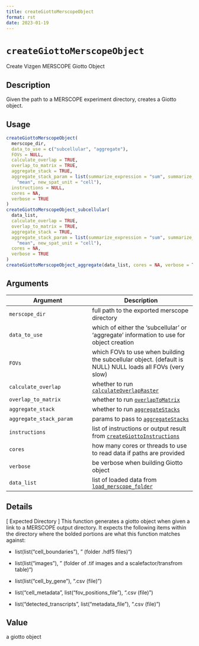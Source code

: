 ```yaml
--- 
title: createGiottoMerscopeObject 
format: rst 
date: 2023-01-19 
--- 
```

# `createGiottoMerscopeObject`

Create Vizgen MERSCOPE Giotto Object


## Description

Given the path to a MERSCOPE experiment directory, creates a Giotto
 object.


## Usage

```r
createGiottoMerscopeObject(
  merscope_dir,
  data_to_use = c("subcellular", "aggregate"),
  FOVs = NULL,
  calculate_overlap = TRUE,
  overlap_to_matrix = TRUE,
  aggregate_stack = TRUE,
  aggregate_stack_param = list(summarize_expression = "sum", summarize_locations =
    "mean", new_spat_unit = "cell"),
  instructions = NULL,
  cores = NA,
  verbose = TRUE
)
createGiottoMerscopeObject_subcellular(
  data_list,
  calculate_overlap = TRUE,
  overlap_to_matrix = TRUE,
  aggregate_stack = TRUE,
  aggregate_stack_param = list(summarize_expression = "sum", summarize_locations =
    "mean", new_spat_unit = "cell"),
  cores = NA,
  verbose = TRUE
)
createGiottoMerscopeObject_aggregate(data_list, cores = NA, verbose = TRUE)
```


## Arguments

Argument      |Description
------------- |----------------
`merscope_dir`     |     full path to the exported merscope directory
`data_to_use`     |     which of either the 'subcellular' or 'aggregate' information to use for object creation
`FOVs`     |     which FOVs to use when building the subcellular object. (default is NULL) NULL loads all FOVs (very slow)
`calculate_overlap`     |     whether to run [`calculateOverlapRaster`](#calculateoverlapraster)
`overlap_to_matrix`     |     whether to run [`overlapToMatrix`](#overlaptomatrix)
`aggregate_stack`     |     whether to run [`aggregateStacks`](#aggregatestacks)
`aggregate_stack_param`     |     params to pass to [`aggregateStacks`](#aggregatestacks)
`instructions`     |     list of instructions or output result from [`createGiottoInstructions`](#creategiottoinstructions)
`cores`     |     how many cores or threads to use to read data if paths are provided
`verbose`     |     be verbose when building Giotto object
`data_list`     |     list of loaded data from [`load_merscope_folder`](#loadmerscopefolder)


## Details

[ Expected Directory ] This function generates a giotto object when given a
 link to a MERSCOPE output directory. It expects the following items within the directory
 where the bolded portions are what this function matches against:
   

*  list(list("cell_boundaries"), " (folder .hdf5 files)")   

*  list(list("images"), " (folder of .tif images and a scalefactor/transfrom table)")   

*  list(list("cell_by_gene"), ".csv (file)")   

*  list("cell_metadata", list("fov_positions_file"), ".csv (file)")   

*  list("detected_transcripts", list("metadata_file"), ".csv (file)")


## Value

a giotto object


